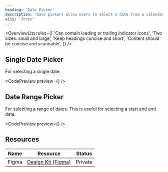 ```yaml
---
heading: 'Date Picker'
description: 'Date pickers allow users to select a date from a calendar.'
a11y: 'forms'
---
```



<OverviewList rules={[
  'Can contain leading or trailing indicator icons',
  'Two sizes: small and large',
  'Keep headings concise and short',
  'Content should be concise and scannable',
]} />

## Single Date Picker

For selecting a single date.

<CodePreview preview={<StaticPreview id="overview-static" />} />

## Date Range Picker

For selecting a range of dates. This is useful for selecting a start and end date.

<CodePreview preview={<RangePreview id="overview-range" />} />

<DripDivider />

## Resources

| Name     | Resource | Status                                               |
| -------- | -------- | ---------------------------------------------------- |
| Figma    | [Design Kit (Figma)](https://www.figma.com/design/ducwqOCxoxcWc3ReV3FYd8/Digital-University-Component-Library?m=auto&node-id=0-1)      |                         Private                      |